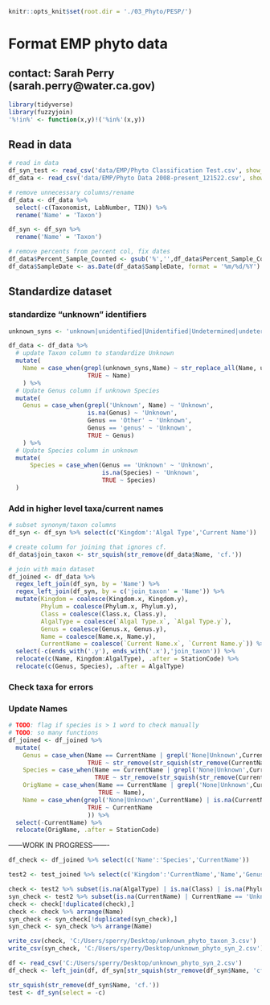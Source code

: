```r
knitr::opts_knit$set(root.dir = './03_Phyto/PESP/')
```

# Format EMP phyto data
## contact: Sarah Perry (sarah.perry@water.ca.gov)
```r
library(tidyverse)
library(fuzzyjoin)
'%!in%' <- function(x,y)!('%in%'(x,y))
```

## Read in data
```r
# read in data
df_syn_test <- read_csv('data/EMP/Phyto Classification Test.csv', show_col_types = FALSE)
df_data <- read_csv('data/EMP/Phyto Data 2008-present_121522.csv', show_col_types = FALSE)

# remove unnecessary columns/rename
df_data <- df_data %>%
  select(-c(Taxonomist, LabNumber, TIN)) %>%
  rename('Name' = 'Taxon')

df_syn <- df_syn %>%
  rename('Name' = 'Taxon')

# remove percents from percent col, fix dates
df_data$Percent_Sample_Counted <- gsub('%','',df_data$Percent_Sample_Counted)
df_data$SampleDate <- as.Date(df_data$SampleDate, format = '%m/%d/%Y')
```

## Standardize dataset
### standardize "unknown" identifiers
```r
unknown_syns <- 'unknown|unidentified|Unidentified|Undetermined|undetermined'

df_data <- df_data %>%
  # update Taxon column to standardize Unknown
  mutate(
    Name = case_when(grepl(unknown_syns,Name) ~ str_replace_all(Name, unknown_syns, 'Unknown'),
                      TRUE ~ Name)
    ) %>%
  # Update Genus column if unknown Species
  mutate(
    Genus = case_when(grepl('Unknown', Name) ~ 'Unknown',
                      is.na(Genus) ~ 'Unknown',
                      Genus == 'Other' ~ 'Unknown',
                      Genus == 'genus' ~ 'Unknown',
                      TRUE ~ Genus)
    ) %>%
  # Update Species column in unknown
  mutate(
      Species = case_when(Genus == 'Unknown' ~ 'Unknown',
                          is.na(Species) ~ 'Unknown',
                          TRUE ~ Species)
  )
```

### Add in higher level taxa/current names
```r
# subset synonym/taxon columns
df_syn <- df_syn %>% select(c('Kingdom':'Algal Type','Current Name'))

# create column for joining that ignores cf.
df_data$join_taxon <- str_squish(str_remove(df_data$Name, 'cf.'))

# join with main dataset
df_joined <- df_data %>%
  regex_left_join(df_syn, by = 'Name') %>%
  regex_left_join(df_syn, by = c('join_taxon' = 'Name')) %>%
  mutate(Kingdom = coalesce(Kingdom.x, Kingdom.y),
         Phylum = coalesce(Phylum.x, Phylum.y),
         Class = coalesce(Class.x, Class.y),
         AlgalType = coalesce(`Algal Type.x`, `Algal Type.y`),
         Genus = coalesce(Genus.x, Genus.y),
         Name = coalesce(Name.x, Name.y),
         CurrentName = coalesce(`Current Name.x`, `Current Name.y`)) %>%
  select(-c(ends_with('.y'), ends_with('.x'),'join_taxon')) %>%
  relocate(c(Name, Kingdom:AlgalType), .after = StationCode) %>%
  relocate(c(Genus, Species), .after = AlgalType)
```

### Check taxa for errors


### Update Names
```r
# TODO: flag if species is > 1 word to check manually
# TODO: so many functions
df_joined <- df_joined %>%
  mutate(
    Genus = case_when(Name == CurrentName | grepl('None|Unknown',CurrentName) | is.na(CurrentName) ~ Genus,
                      TRUE ~ str_remove(str_squish(str_remove(CurrentName, 'cf.')), ' .*')),
    Species = case_when(Name == CurrentName | grepl('None|Unknown',CurrentName) | is.na(CurrentName) ~ Species,
                        TRUE ~ str_remove(str_squish(str_remove(CurrentName, 'cf.')), '.*? ')),
    OrigName = case_when(Name == CurrentName | grepl('None|Unknown',CurrentName) | is.na(CurrentName) ~ NA_character_,
                         TRUE ~ Name),
    Name = case_when(grepl('None|Unknown',CurrentName) | is.na(CurrentName) ~ Name,
                      TRUE ~ CurrentName
                      )) %>%
  select(-CurrentName) %>%
  relocate(OrigName, .after = StationCode)
```


------WORK IN PROGRESS-------

```r
df_check <- df_joined %>% select(c('Name':'Species','CurrentName'))
```


```r
test2 <- test_joined %>% select(c('Kingdom':'CurrentName','Name','Genus','Species'))

check <- test2 %>% subset(is.na(AlgalType) | is.na(Class) | is.na(Phylum) | is.na(Kingdom) | is.na(Genus) | is.na(Species))
syn_check <- test2 %>% subset(is.na(CurrentName) | CurrentName == 'Unknown')
check <- check[!duplicated(check),]
check <- check %>% arrange(Name)
syn_check <- syn_check[!duplicated(syn_check),]
syn_check <- syn_check %>% arrange(Name)

write_csv(check, 'C:/Users/sperry/Desktop/unknown_phyto_taxon_3.csv')
write_csv(syn_check, 'C:/Users/sperry/Desktop/unknown_phyto_syn_2.csv')
```

```r
df <- read_csv('C:/Users/sperry/Desktop/unknown_phyto_syn_2.csv')
df_check <- left_join(df, df_syn[str_squish(str_remove(df_syn$Name, 'cf.'))])

str_squish(str_remove(df_syn$Name, 'cf.'))
test <- df_syn(select = -c)
```

